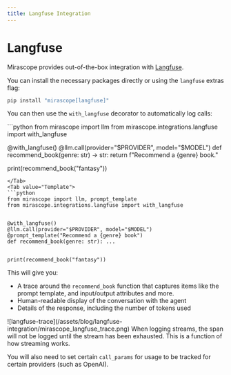 ```yaml
---
title: Langfuse Integration
---
```


# Langfuse

Mirascope provides out-of-the-box integration with [Langfuse](https://langfuse.com/).

You can install the necessary packages directly or using the `langfuse` extras flag:

```bash
pip install "mirascope[langfuse]"
```

You can then use the `with_langfuse` decorator to automatically log calls:

<TabbedSection>
<Tab value="Shorthand">
```python
from mirascope import llm
from mirascope.integrations.langfuse import with_langfuse


@with_langfuse()
@llm.call(provider="$PROVIDER", model="$MODEL")
def recommend_book(genre: str) -> str:
    return f"Recommend a {genre} book."


print(recommend_book("fantasy"))

```
</Tab>
<Tab value="Template">
```python
from mirascope import llm, prompt_template
from mirascope.integrations.langfuse import with_langfuse


@with_langfuse()
@llm.call(provider="$PROVIDER", model="$MODEL")
@prompt_template("Recommend a {genre} book")
def recommend_book(genre: str): ...


print(recommend_book("fantasy"))

```
</Tab>
</TabbedSection>

This will give you:

* A trace around the `recommend_book` function that captures items like the prompt template, and input/output attributes and more.
* Human-readable display of the conversation with the agent
* Details of the response, including the number of tokens used

<Callout type="info" title="Example trace">
  ![langfuse-trace](/assets/blog/langfuse-integration/mirascope_langfuse_trace.png)
</Callout>

<Callout type="note" title="Handling streams">
  When logging streams, the span will not be logged until the stream has been exhausted. This is a function of how streaming works.

  You will also need to set certain `call_params` for usage to be tracked for certain providers (such as OpenAI).
</Callout>